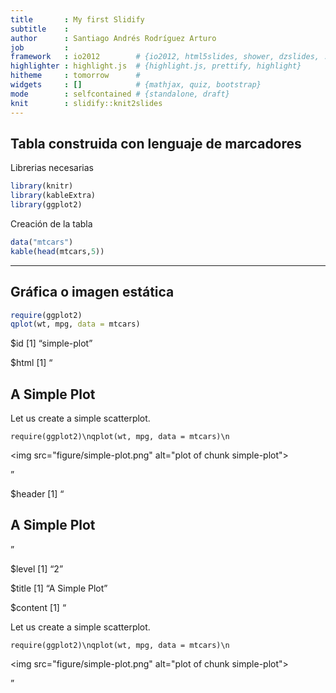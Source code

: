 ```yaml
---
title       : My first Slidify
subtitle    : 
author      : Santiago Andrés Rodríguez Arturo  
job         : 
framework   : io2012        # {io2012, html5slides, shower, dzslides, ...}
highlighter : highlight.js  # {highlight.js, prettify, highlight}
hitheme     : tomorrow      # 
widgets     : []            # {mathjax, quiz, bootstrap}
mode        : selfcontained # {standalone, draft}
knit        : slidify::knit2slides
---
```


## Tabla construida con lenguaje de marcadores 
Librerias necesarias 
```r
library(knitr)
library(kableExtra)
library(ggplot2)

```
Creación de la tabla
```r
data("mtcars")
kable(head(mtcars,5))

```


---
## Gráfica o imagen estática  
```r
require(ggplot2)
qplot(wt, mpg, data = mtcars)
```
$id
[1] "simple-plot"

$html
[1] "<h2>A Simple Plot</h2>\n\n<p>Let us create a simple scatterplot.</p>\n\n<pre><code class=\"r\">require(ggplot2)\nqplot(wt, mpg, data = mtcars)\n</code></pre>\n\n<p><img src=\"figure/simple-plot.png\" alt=\"plot of chunk simple-plot\"> </p>\n"

$header
[1] "<h2>A Simple Plot</h2>"

$level
[1] "2"

$title
[1] "A Simple Plot"

$content
[1] "<p>Let us create a simple scatterplot.</p>\n\n<pre><code class=\"r\">require(ggplot2)\nqplot(wt, mpg, data = mtcars)\n</code></pre>\n\n<p><img src=\"figure/simple-plot.png\" alt=\"plot of chunk simple-plot\"> </p>\n"
